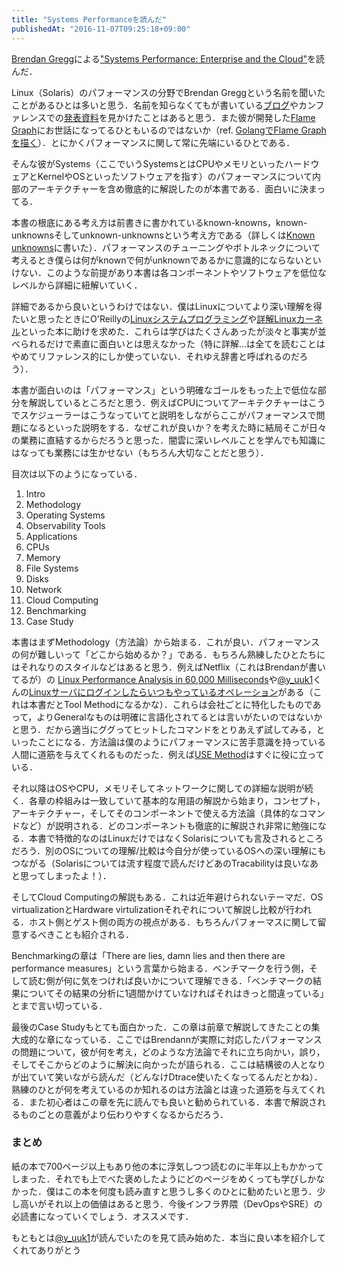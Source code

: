 ```yaml
---
title: "Systems Performanceを読んだ"
publishedAt: "2016-11-07T09:25:18+09:00"
---
```


[Brendan Gregg](http://www.brendangregg.com/)による["Systems Performance: Enterprise and the Cloud"](https://www.amazon.co.jp/Systems-Performance-Enterprise-Brendan-Gregg-ebook/dp/B00FLYU9T2)を読んだ．

Linux（Solaris）のパフォーマンスの分野でBrendan Greggという名前を聞いたことがあるひとは多いと思う．名前を知らなくてもが書いている[ブログ](http://www.brendangregg.com/blog/index.html)やカンファレンスでの[発表資料](http://www.slideshare.net/brendangregg)を見かけたことはあると思う．また彼が開発した[Flame Graph](http://www.brendangregg.com/flamegraphs.html)にお世話になってるひともいるのではないか（ref. [GolangでFlame Graphを描く](http://deeeet.com/writing/2016/05/29/go-flame-graph/)）．とにかくパフォーマンスに関して常に先端にいるひとである．

そんな彼がSystems（ここでいうSystemsとはCPUやメモリといったハードウェアとKernelやOSといったソフトウェアを指す）のパフォーマンスについて内部のアーキテクチャーを含め徹底的に解説したのが本書である．面白いに決まってる．

本書の根底にある考え方は前書きに書かれているknown-knowns，known-unknownsそしてunknown-unknownsという考え方である（詳しくは[Known unknowns](http://deeeet.com/writing/2016/05/24/known-unknowns/)に書いた）．パフォーマンスのチューニングやボトルネックについて考えるとき僕らは何がknownで何がunknownであるかに意識的にならないといけない．このような前提があり本書は各コンポーネントやソフトウェアを低位なレベルから詳細に紐解いていく．

詳細であるから良いというわけではない．僕はLinuxについてより深い理解を得たいと思ったときにO'Reillyの[Linuxシステムプログラミング](https://www.amazon.co.jp/dp/4873113628)や[詳解Linuxカーネル](https://www.amazon.co.jp/dp/487311313X)といった本に助けを求めた．これらは学びはたくさんあったが淡々と事実が並べられるだけで素直に面白いとは思えなかった（特に詳解...は全てを読むことはやめてリファレンス的にしか使っていない．それゆえ辞書と呼ばれるのだろう）．

本書が面白いのは「パフォーマンス」という明確なゴールをもった上で低位な部分を解説しているところだと思う．例えばCPUについてアーキテクチャーはこうでスケジューラーはこうなっていてと説明をしながらここがパフォーマンスで問題になるといった説明をする．なぜこれが良いか？を考えた時に結局そこが日々の業務に直結するからだろうと思った．闇雲に深いレベルことを学んでも知識にはなっても業務には生かせない（もちろん大切なことだと思う）．

目次は以下のようになっている．

1. Intro
2. Methodology
3. Operating Systems
4. Observability Tools
5. Applications
6. CPUs
7. Memory
8. File Systems
9. Disks
10. Network
11. Cloud Computing
12. Benchmarking
13. Case Study

本書はまずMethodology（方法論）から始まる．これが良い．パフォーマンスの何が難しいって「どこから始めるか？」である．もちろん熟練したひとたちにはそれなりのスタイルなどはあると思う．例えばNetflix（これはBrendanが書いてるが）の [Linux Performance Analysis in 60,000 Milliseconds](http://techblog.netflix.com/2015/11/linux-performance-analysis-in-60s.html)や[@y_uuk1](https://twitter.com/y_uuk1)くんの[Linuxサーバにログインしたらいつもやっているオペレーション](http://blog.yuuk.io/entry/linux-server-operations)がある（これは本書だとTool Methodになるかな）．これらは会社ごとに特化したものであって，よりGeneralなものは明確に言語化されてるとは言いがたいのではないかと思う．だから適当にググってヒットしたコマンドをとりあえず試してみる，といったことになる．方法論は僕のようにパフォーマンスに苦手意識を持っている人間に道筋を与えてくれるものだった．例えば[USE Method](http://www.brendangregg.com/usemethod.html)はすぐに役に立っている．

それ以降はOSやCPU，メモリそしてネットワークに関しての詳細な説明が続く．各章の枠組みは一致していて基本的な用語の解説から始まり，コンセプト，アーキテクチャー，そしてそのコンポーネントで使える方法論（具体的なコマンドなど）が説明される．どのコンポーネントも徹底的に解説され非常に勉強になる．本書で特徴的なのはLinuxだけではなくSolarisについても言及されるところだろう．別のOSについての理解/比較は今自分が使っているOSへの深い理解にもつながる（Solarisについては流す程度で読んだけどあのTracabilityは良いなあと思ってしまったよ！）．

そしてCloud Computingの解説もある．これは近年避けられないテーマだ．OS virtualizationとHardware virtulizationそれぞれについて解説し比較が行われる．ホスト側とゲスト側の両方の視点がある．もちろんパフォーマスに関して留意するべきことも紹介される．

Benchmarkingの章は「There are lies, damn lies and then there are performance measures」という言葉から始まる．ベンチマークを行う側，そして読む側が何に気をつければ良いかについて理解できる．「ベンチマークの結果についてその結果の分析に1週間かけていなければそれはきっと間違っている」とまで言い切っている．

最後のCase Studyもとても面白かった．この章は前章で解説してきたことの集大成的な章になっている．ここではBrendannが実際に対応したパフォーマンスの問題について，彼が何を考え，どのような方法論でそれに立ち向かい，誤り，そしてそこからどのように解決に向かったが語られる．ここは結構彼の人となりが出ていて笑いながら読んだ（どんなけDtrace使いたくなってるんだとかね）．熟練のひとが何を考えているのか知れるのは方法論とは違った道筋を与えてくれる．また初心者はこの章を先に読んでも良いと勧められている．本書で解説されるものごとの意義がより伝わりやすくなるからだろう．

### まとめ

紙の本で700ページ以上もあり他の本に浮気しつつ読むのに半年以上もかかってしまった．それでも上でべた褒めしたようにどのページをめくっても学びしかなかった．僕はこの本を何度も読み直すと思うし多くのひとに勧めたいと思う．少し高いがそれ以上の価値はあると思う．今後インフラ界隈（DevOpsやSRE）の必読書になっていくでしょう．オススメです．

もともとは[@y_uuk1](https://twitter.com/y_uuk1)が読んでいたのを見て読み始めた．本当に良い本を紹介してくれてありがとう

